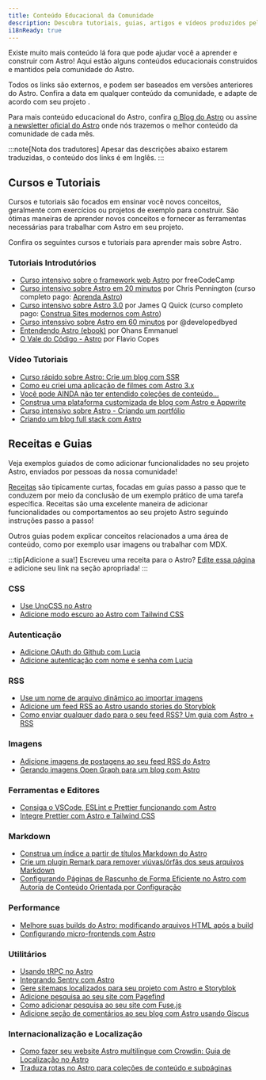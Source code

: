 ```yaml
---
title: Conteúdo Educacional da Comunidade
description: Descubra tutoriais, guias, artigos e vídeos produzidos pela comunidade para ajudar você a aprender e contruir com Astro!
i18nReady: true
---
```



Existe muito mais conteúdo lá fora que pode ajudar você a aprender e construir com Astro! Aqui estão alguns conteúdos educacionais construidos e mantidos pela comunidade do Astro.

Todos os links são externos, e podem ser baseados em versões anteriores do Astro. Confira a data em qualquer conteúdo da comunidade, e adapte de acordo com seu projeto .

Para mais conteúdo educacional do Astro, confira [o Blog do Astro](https://astro.build/blog/) ou assine [a newsletter oficial do Astro](https://astro.build/newsletter/signup) onde nós trazemos o melhor conteúdo da comunidade de cada mês.

:::note[Nota dos tradutores]
Apesar das descrições abaixo estarem traduzidas, o conteúdo dos links é em Inglês.
:::

## Cursos e Tutoriais

Cursos e tutoriais são focados em ensinar você novos conceitos, geralmente com exercícios ou projetos de exemplo para construir. São ótimas maneiras de aprender novos conceitos e fornecer as ferramentas necessárias para trabalhar com Astro em seu projeto.

Confira os seguintes cursos e tutoriais para aprender mais sobre Astro.

### Tutoriais Introdutórios
  - [Curso intensivo sobre o framework web Astro](https://www.youtube.com/watch?v=e-hTm5VmofI) por freeCodeCamp
  - [Curso intensivo sobre Astro em 20 minutos](https://www.youtube.com/watch?v=zrPVTf761OI) por Chris Pennington (curso completo pago: [Aprenda Astro](https://learnastro.dev/))
  - [Curso intensivo sobre Astro 3.0](https://www.youtube.com/watch?v=qBOz6TpYAOg) por James Q Quick (curso completo pago: [Construa Sites modernos com Astro](https://astrocourse.dev/))
  - [Curso intenssivo sobre Astro em 60 minutos](https://www.youtube.com/watch?v=NniT0vKyn-E) por @developedbyed
  - [Entendendo Astro (ebook)](https://www.ohansemmanuel.com/books/understanding-astro) por Ohans Emmanuel
  - [O Vale do Código - Astro](https://thevalleyofcode.com/astro) por Flavio Copes

  ### Vídeo Tutoriais
  - [Curso rápido sobre Astro: Crie um blog com SSR](https://www.youtube.com/watch?v=XoIHKO6AkoM)
  - [Como eu criei uma aplicação de filmes com Astro 3.x](https://www.youtube.com/watch?v=Gvr4WhgfP0w)
  - [Você pode AINDA não ter entendido coleções de conteúdo…](https://www.youtube.com/watch?v=Fcw4c3wzm7I)
  - [Construa uma plataforma customizada de blog com Astro e Appwrite](https://www.youtube.com/watch?v=OERqwLy_reA)
  - [Curso intensivo sobre Astro - Criando um portfólio](https://www.youtube.com/watch?v=TwWvNK0yHjI)
  - [Criando um blog full stack com Astro](https://egghead.io/courses/build-a-full-stack-blog-with-astro-7ffcf9ec)

## Receitas e Guias

Veja exemplos guiados de como adicionar funcionalidades no seu projeto Astro, enviados por pessoas da nossa comunidade! 

[Receitas](/pt-br/recipes/) são tipicamente curtas, focadas em guias passo a passo que te conduzem por meio da conclusão de um exemplo prático de uma tarefa específica. Receitas são uma excelente maneira de adicionar funcionalidades ou comportamentos ao seu projeto Astro seguindo instruções passo a passo! 

Outros guias podem explicar conceitos relacionados a uma área de conteúdo, como por exemplo usar imagens ou trabalhar com MDX.

:::tip[Adicione a sua!]
Escreveu uma receita para o Astro? [Edite essa página](https://github.com/withastro/docs/edit/main/src/content/docs/en/community-resources/content.mdx) e adicione seu link na seção apropriada!
:::

### CSS
- [Use UnoCSS no Astro](https://www.elian.codes/blog/23-02-11-implementing-unocss-in-astro/)
- [Adicione modo escuro ao Astro com Tailwind CSS](https://www.kevinzunigacuellar.com/blog/dark-mode-in-astro/)
### Autenticação
- [Adicione OAuth do Github com Lucia](https://lucia-auth.com/guidebook/github-oauth/astro)
- [Adicione autenticação com nome e senha com Lucia](https://lucia-auth.com/guidebook/sign-in-with-username-and-password/astro)
### RSS
- [Use um nome de arquivo dinâmico ao importar imagens](https://vaihe.com/blog/astro/astro-dynamic-image-prop/)
- [Adicione um feed RSS ao Astro usando stories do Storyblok](https://straffesites.com/en/blog/rss-feed-astro-storyblok)
- [Como enviar qualquer dado para o seu feed RSS? Um guia com Astro + RSS](https://aritraroy.live/tutorial/blogs/2023/how-to-send-any-data-to-rss-feed/)
### Imagens
- [Adicione imagens de postagens ao seu feed RSS do Astro](https://webreaper.dev/posts/astro-rss-feed-blog-post-images/)
- [Gerando imagens Open Graph para um blog com Astro](https://techsquidtv.com/blog/generating-open-graph-images-for-astro/)
### Ferramentas e Editores
- [Consiga o VSCode, ESLint e Prettier funcionando com Astro](https://patheticgeek.dev/blog/astro-prettier-eslint-vscode)
- [Integre Prettier com Astro e Tailwind CSS](https://straffesites.com/en/blog/integrate-prettier-astro-tailwindcss)
### Markdown
- [Construa um índice a partir de títulos Markdown do Astro](https://kld.dev/building-table-of-contents/)
- [Crie um plugin Remark para remover viúvas/órfãs dos seus arquivos Markdown](https://eatmon.co/blog/remove-runts-markdown/)
- [Configurando Páginas de Rascunho de Forma Eficiente no Astro com Autoria de Conteúdo Orientada por Configuração](https://akashrajpurohit.com/blog/set-up-draft-pages-effectively-in-astro-with-configdriven-content-authoring/)
### Performance
- [Melhore suas builds do Astro: modificando arquivos HTML após a build](https://straffesites.com/en/blog/optimize-astro-html-post-build)
- [Configurando micro-frontends com Astro](https://medium.com/@sergio.a.soria/setting-up-micro-frontends-with-astro-and-ecma-script-modules-137340d2c520)
### Utilitários
- [Usando tRPC no Astro](https://www.thomasledoux.be/blog/using-trpc-astro-islands-react)
- [Integrando Sentry com Astro](https://akashrajpurohit.com/blog/seamless-error-tracking-integrating-sentry-with-astro/)
- [Gere sitemaps localizados para seu projeto com Astro e Storyblok](https://straffesites.com/en/blog/localized-sitemap-astro-storyblok)
- [Adicione pesquisa ao seu site com Pagefind](https://blog.otterlord.dev/post/astro-search/)
- [Como adicionar pesquisa ao seu site com Fuse.js](https://www.youtube.com/watch?v=XnV_2MWqAhQ)
- [Adicione seção de comentários ao seu blog com Astro usando Giscus](https://elazizi.com/posts/add-comments-section-to-your-astro-blog/)
### Internacionalização e Localização
- [Como fazer seu website Astro multilíngue com Crowdin: Guia de Localização no Astro](https://crowdin.com/blog/2023/06/21/astro-localization-and-i18n)
- [Traduza rotas no Astro para coleções de conteúdo e subpáginas](https://www.webdesign-sopelnik.de/en/blog/translate-routes-for-astro-content-collections-or-subpages-with-trailingslash-and-base-support/)
